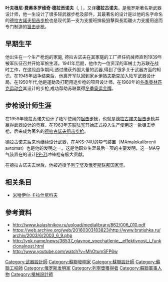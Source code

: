 {{noteTA
|G1=Military
|G2=Firearms
|G3=長度單位
}}
{{Infobox person
|name        	= Yevgeny Fyodorovich Dragunov
|俄语名字       = Евге́ний Фёдорович Драгуно́в
|译名		= 叶夫根尼·费奥多罗维奇·德拉贡诺夫
|birth_date	= {{birth date|1920|2|20}}
|birth_place    = {{USSR}}[[伊熱夫斯克|伊熱夫斯克]]
|death_date     = {{Death date and age|1991|8|4|1920|2|20|df=yes}}
|death_place    = {{USSR}}[[伊熱夫斯克|伊熱夫斯克]]
|国籍		= {{USSR}}
|成名作   	= [[德拉古諾夫狙击步枪|德拉古諾夫狙击步枪]]（SVD狙擊步槍）
|职业		= [[武器设计师|武器设计师]]
}}

'''叶夫根尼·费奥多罗维奇·德拉贡诺夫'''（{{lang-ru|Евге́ний Фёдорович Драгуно́в}}, {{bd|1920年|2月20日|1991年|8月4日}}），又译'''德拉古诺夫'''，是俄罗斯著名斯武器设计师，他一生设计了很多轻武器步枪及部件，其最著名的设计是以他的名字命名的[[德拉古諾夫狙击步枪|德拉古諾夫狙击步枪]]也是现代第一支为支援班排級狙擊與長距離火力支援用途而专门制造的[[狙击步枪|狙击步枪]]。

==早期生平==
他出生在一个生产枪炮的家庭, 德拉古诺夫在其家庭的工厂担任机械师直到1939年被军队征召并开始军旅生涯。1941年后期，他作为一位资深的军械士为苏联在战时工作，在这段战争期间,透过缴获外国大量的武器,得到了很多关于武器方面的知识。在1945年战争结束后，他离开军队回到家乡[[伊熱夫斯克|伊熱夫斯克]]加入陆军武器设计局，在1950年代,他是運動及打靶用途步枪的项目设计师。在1960年的[[冬季奥林匹克运动会|冬季奥林匹克运动会]]其设计的步枪,成功帮助苏联赢得[[冬季奥运金牌|冬季奥运金牌]]。

==步枪设计师生涯==
在1959年德拉贡诺夫设计了陆军使用的[[狙击步枪|狙击步枪]]，也就是[[德拉古諾夫狙击步枪|德拉古諾夫狙击步枪]]并赢得武器设计的竞赛。在1963年[[苏联陆军|苏联陆军]]开始正式投入生产使用这一款狙击步枪，后来成为著名的[[德拉古諾夫狙击步枪|德拉古諾夫狙击步枪]]。

德拉古诺夫后来也继续设计武器，在AKS-74U的导气装置（MAmalokalibrenii avtomat）也是他的发明之一。这是他职业生涯最后一项的主要发明，这一MA导气装置在的设计[[PP-91冲锋枪|PP-71]]冲锋枪有极大贡献。

在德拉古诺夫去世后，他被追授予[[列宁奖|列宁奖]]及[[俄罗斯联邦国家奖|俄罗斯联邦国家奖]]。

==相关条目==
* [[米哈伊尔·卡拉什尼科夫|米哈伊尔·卡拉什尼科夫]]

==參考資料==
* http://www.kalashnikov.ru/upload/medialibrary/862/006_010.pdf{{Wayback|url=http://www.kalashnikov.ru/upload/medialibrary/862/006_010.pdf |date=20110206093431 }}
* https://web.archive.org/web/20160303183823/http://www.bratishka.ru/archiv/2003/6/2003_6_9.php
* http://vpk.name/news/36537_glavnoe_vpechatlenie__effektivnost_i_funkcionalnost.html{{Wayback|url=http://vpk.name/news/36537_glavnoe_vpechatlenie__effektivnost_i_funkcionalnost.html |date=20130322092059 }}
* http://www.youtube.com/watch?v=MhOtumSFP6w{{Wayback|url=http://www.youtube.com/watch?v=MhOtumSFP6w |date=20131225164840 }}

{{authority control}}
{{DEFAULTSORT:Dragunov, Yevgeny}}
[[Category:武器設計師|Category:武器設計師]]
[[Category:蘇聯發明家|Category:蘇聯發明家]]
[[Category:蘇聯設計師|Category:蘇聯設計師]]
[[Category:蘇聯工程師|Category:蘇聯工程師]]
[[Category:俄罗斯发明家|Category:俄罗斯发明家]]
[[Category:列寧獎獲得者|Category:列寧獎獲得者]]
[[Category:蘇聯軍事人物|Category:蘇聯軍事人物]]
[[Category:槍械設計師|Category:槍械設計師]]